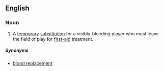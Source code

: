 ==English==

===Noun===
{{en-noun|head=[[blood]] [[bin]]}}

# {{context|rugby|lang=en}} A [[temporary]] [[substitution]] for a visibly-bleeding player who must leave the field of play for [[first-aid]] treatment.

=====Synonyms=====
* [[blood replacement]]